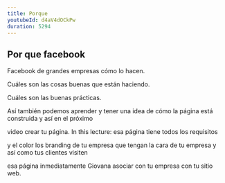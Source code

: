 ```yaml
---
title: Porque 
youtubeId: d4aV4dOCkPw
duration: 5294
---
```


## Por que facebook
Facebook de grandes empresas cómo lo hacen.

Cuáles son las cosas buenas que están haciendo.

Cuáles son las buenas prácticas.

Así también podemos aprender y tener una idea de cómo la página está construida y así en el próximo

video crear tu página.
In this lecture:
esa página tiene todos los requisitos

y el color los branding de tu empresa que tengan la cara de tu empresa y así como tus clientes visiten

esa página inmediatamente Giovana asociar con tu empresa con tu sitio web.